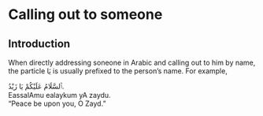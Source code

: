 # Calling out to someone

## Introduction

When directly addressing soneone in Arabic and calling out to him by name, the particle [يَا]{.ar} is usually prefixed to the person's name. For example,

[ٱَلسَّلَامُ عَلَيْكُمْ يَا زَيْدُ.]{.ar}  
[EassalAmu ealaykum yA zaydu.]{.trn}  
"Peace be upon you, O Zayd."

